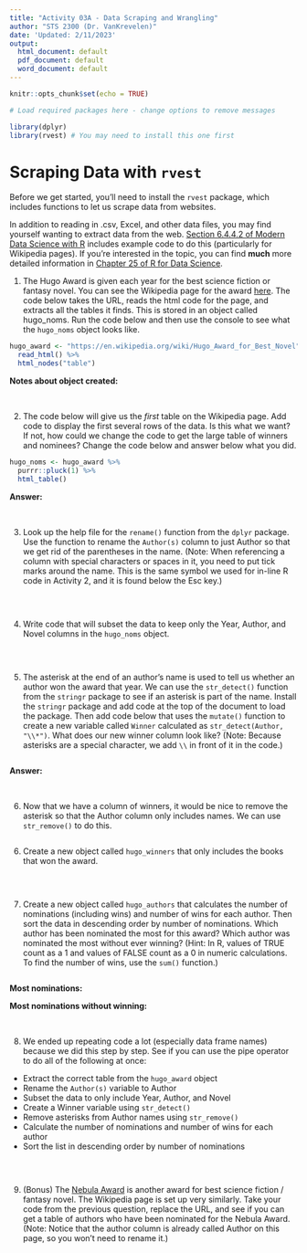 ```yaml
---
title: "Activity 03A - Data Scraping and Wrangling"
author: "STS 2300 (Dr. VanKrevelen)"
date: 'Updated: 2/11/2023'
output:
  html_document: default
  pdf_document: default
  word_document: default
---
```


```r
knitr::opts_chunk$set(echo = TRUE)
```

```r
# Load required packages here - change options to remove messages

library(dplyr)
library(rvest) # You may need to install this one first
```


# Scraping Data with `rvest`

Before we get started, you'll need to install the `rvest` package, which includes functions to let us scrape data from websites.

In addition to reading in .csv, Excel, and other data files, you may find yourself wanting to extract data from the web. [Section 6.4.4.2 of Modern Data Science with R](https://mdsr-book.github.io/mdsr3e/06-dataII.html#sec-htmltab) includes example code to do this (particularly for Wikipedia pages). If you're interested in the topic, you can find **much** more detailed information in [Chapter 25 of R for Data Science](https://r4ds.hadley.nz/webscraping).

1. The Hugo Award is given each year for the best science fiction or fantasy novel. You can see the Wikipedia page for the award [here](https://en.wikipedia.org/wiki/Hugo_Award_for_Best_Novel). The code below takes the URL, reads the html code for the page, and extracts all the tables it finds. This is stored in an object called hugo_noms. Run the code below and then use the console to see what the `hugo_noms` object looks like.

```r
hugo_award <- "https://en.wikipedia.org/wiki/Hugo_Award_for_Best_Novel" %>%
  read_html() %>%
  html_nodes("table")
```

**Notes about object created:**

<br>


2. The code below will give us the *first* table on the Wikipedia page. Add code to display the first several rows of the data. Is this what we want? If not, how could we change the code to get the large table of winners and nominees? Change the code below and answer below what you did.

```r
hugo_noms <- hugo_award %>%
  purrr::pluck(1) %>%
  html_table()
```

**Answer:**

<br>


3. Look up the help file for the `rename()` function from the `dplyr` package. Use the function to rename the `Author(s)` column to just Author so that we get rid of the parentheses in the name. (Note: When referencing a column with special characters or spaces in it, you need to put tick marks around the name. This is the same symbol we used for in-line R code in Activity 2, and it is found below the Esc key.)

```r

```

<br>


4. Write code that will subset the data to keep only the Year, Author, and Novel columns in the `hugo_noms` object.

```r

```

<br>


5. The asterisk at the end of an author's name is used to tell us whether an author won the award that year. We can use the `str_detect()` function from the `stringr` package to see if an asterisk is part of the name. Install the `stringr` package and add code at the top of the document to load the package. Then add code below that uses the `mutate()` function to create a new variable called `Winner` calculated as `str_detect(Author, "\\*")`. What does our new winner column look like? (Note: Because asterisks are a special character, we add `\\` in front of it in the code.)

```r

```

**Answer:**

<br>


6. Now that we have a column of winners, it would be nice to remove the asterisk so that the Author column only includes names. We can use `str_remove()` to do this. 

```r

```


6. Create a new object called `hugo_winners` that only includes the books that won the award.

```r

```

<br>


7. Create a new object called `hugo_authors` that calculates the number of nominations (including wins) and number of wins for each author. Then sort the data in descending order by number of nominations. Which author has been nominated the most for this award? Which author was nominated the most without ever winning? (Hint: In R, values of TRUE count as a 1 and values of FALSE count as a 0 in numeric calculations. To find the number of wins, use the `sum()` function.)

```r

```

**Most nominations:**

**Most nominations without winning:**

<br>


8. We ended up repeating code a lot (especially data frame names) because we did this step by step. See if you can use the pipe operator to do all of the following at once:

  - Extract the correct table from the `hugo_award` object
  - Rename the `Author(s)` variable to Author
  - Subset the data to only include Year, Author, and Novel
  - Create a Winner variable using `str_detect()`
  - Remove asterisks from Author names using `str_remove()`
  - Calculate the number of nominations and number of wins for each author
  - Sort the list in descending order by number of nominations
  
```r

```


<br>

9. (Bonus) The [Nebula Award](https://en.wikipedia.org/wiki/Nebula_Award_for_Best_Novel) is another award for best science fiction / fantasy novel. The Wikipedia page is set up very similarly. Take your code from the previous question, replace the URL, and see if you can get a table of authors who have been nominated for the Nebula Award. (Note: Notice that the author column is already called Author on this page, so you won't need to rename it.)

```r

```
